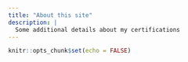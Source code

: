```yaml
---
title: "About this site"
description: |
  Some additional details about my certifications
---
```


```r
knitr::opts_chunk$set(echo = FALSE)
```
